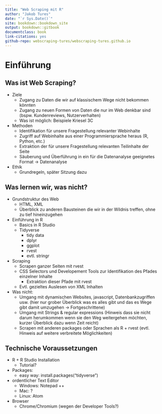 ```yaml
--- 
title: "Web Scraping mit R"
author: "Jakob Tures"
date: "`r Sys.Date()`"
site: bookdown::bookdown_site
output: bookdown::gitbook
documentclass: book
link-citations: yes
github-repo: webscraping-tures/webscraping-tures.github.io
---
```


# Einführung {-}

## Was ist Web Scraping? {-}

* Ziele
  * Zugang zu Daten die wir auf klassischem Wege nicht bekommen könnten
  * Zugang zu neuen Formen von Daten die nur im Web denkbar sind (bspw. Kundenreviews, Nutzerverhalten)
  * Was ist möglich: Beispiele Kriesel 3C

* Methoden
  * Identifikation für unsere Fragestellung relevanter Webinhalte
  * Zugriff auf Webinhalte aus einer Programmiersprache heraus (R, Python, etc.)
  * Extraktion der für unsere Fragestellung relevanten Teilinhalte der Seite
  * Säuberung und Überführung in ein für die Datenanalyse geeignetes Format -> Datenanalyse

* Ethik
  * Grundregeln, später Sitzung dazu

## Was lernen wir, was nicht? {-}

* Grundstruktur des Web
  * HTML, XML
  * Überblick zu anderen Bausteinen die wir in der Wildnis treffen, ohne zu tief hineinzugehen

* Einführung in R
  * Basics in R Studio
  * Tidyverse
    * tidy data
    * dplyr
    * ggplot
    * rvest
    * evtl. stringr

* Scraping
  * Scrapen ganzer Seiten mit rvest
  * CSS Selectors und Developement Tools zur Identifikation des Pfades einzelner Inhalte
    * Extraktion dieser Pfade mit rvest
  * Evtl. gezieltes Auslesen von XML Inhalten
  
* Was nicht:
  * Umgang mit dynamischen Websites, javascript, Datenbankzugriffen usw. (hier nur grober Überblick was es alles gibt und das es Wege gibt damit umzugehen -> Fortgeschrittene)
  * Umgang mit Strings & regular expressions (Hinweis dass sie nicht darum herumkommen wenn sie den Weg weitergehen möchten, kurzer Überblick dazu wenn Zeit reicht)
  * Scrapen mit anderen packages oder Sprachen als R + rvest (evtl. Hinweis auf weitere verbreitete Möglichkeiten)


## Technische Voraussetzungen {-}

* R + R Studio Installation
  * Tutorial?

* Packages:
  * easy way: install.packages("tidyverse")
  
* ordentlicher Text Editor
  * Windows: Notepad ++
  * Mac: ?
  * Linux: Atom

* Browser
  * Chrome/Chromium (wegen der Developer Tools?)